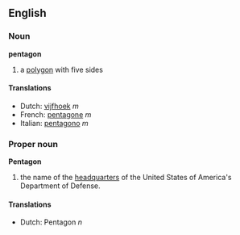 ==English==
===Noun===
'''pentagon'''
#a [[polygon]] with five sides

====Translations====
*Dutch: [[vijfhoek]] ''m''
*French: [[pentagone]] ''m''
*Italian: [[pentagono]] ''m''

===Proper noun===
'''Pentagon'''
#the name of the [[headquarter]]s of the United States of America's Department of Defense.

====Translations====
*Dutch: Pentagon ''n''